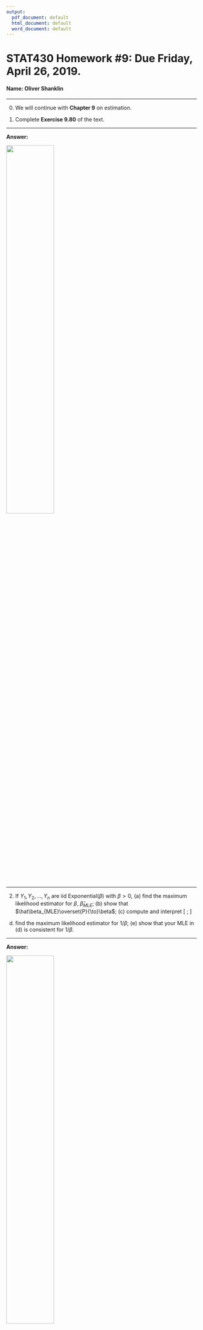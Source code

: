 ```yaml
---
output:
  pdf_document: default
  html_document: default
  word_document: default
---
```


STAT430 Homework #9: Due Friday, April 26, 2019. 
========================================================

#### Name: Oliver Shanklin

*********************************************************************************
0. We will continue with **Chapter 9** on estimation.     


\def\prob{\overset{P}{\to}}

1. Complete **Exercise 9.80** of the text.

*********************************************************************************
  
**Answer:**


![](st430hw9_1.jpg){ width=50% }\


*********************************************************************************************************

2. If $Y_1,Y_2,\ldots,Y_n$ are iid Exponential($\beta$) with $\beta>0$, (a) find the maximum likelihood estimator for $\beta$, $\hat\beta_{MLE}$; (b) show that $\hat\beta_{MLE}\prob\beta$; (c) compute and interpret
\[
\frac{1}{-nE\left(\frac{\partial^2\ln f(y\mid\beta)}{\partial\beta^2}\right)};
\]
(d) find the maximum likelihood estimator for $1/\beta$; (e) show that your MLE in (d) is consistent for $1/\beta$. 

*********************************************************************************
  
**Answer:**

![](st430hw9_2a.jpg){ width=50% }\
![](st430hw9_2b.jpg){ width=99% }\


********************************************************************************************************

3. Consider the V-1 flying bombs example, discussed in class and posted as a handout on Canvas.  Suppose that instead of having data that are $0,1,2,3,4,\ge 5$, we have the following: 229 areas with 0 hits, 211 areas with 1 hit, 93 areas with 2 hits, 35 areas with 3 hits, and 8 areas with 4 or more hits. Modify the example discussed in class to compute (by numerical optimization) the MLE of the parameter $\lambda$ with these censored data. As in the example, plot the log-likelihood and add a vertical line at the value of the MLE. 

*********************************************************************************
  
**Answer:**

```r
Log_Likelihood <- function(lambda){
  LL <- 229 * log(dpois(0, lambda)) +
    211 * log(dpois(1, lambda)) + 
    93 * log(dpois(2, lambda)) + 
    35 * log(dpois(3, lambda)) + 
    8 * log(dpois(4, lambda)) + 
    log(1 - ppois(4, lambda))
  return(LL)
}

fit <- optimize(Log_Likelihood, c(0, 100), maximum = TRUE)
fit
lambda_mle <- fit$maximum
lambda <- seq(from = 0.1, to = 2.5, length = 1000) # fine grid for plot
plot(lambda, Log_Likelihood(lambda), type = "l", lwd = 3, 
     xlab = expression(lambda), ylab = expression(ln(L(lambda))))
abline(v = lambda_mle, col = "red", lwd = 2)



```




*********************************************************************************************************

4. (a). In the setting of **Exercise 9.52** of the text, find the MLE of $\theta$.  (As discussed in class, use the likelihood, since the log-likelihood is not so useful when the indicators contain both the target parameter(s) and the data.)  Use the following bit of `R` code to simulate a realization of size $n=30$ from the density, with $\theta=2$.  Plot the likelihood (not the log-likelihood) on an interval of values from $\theta=1.9$ to $\theta=2.1$.  Add a red vertical line at the value of the MLE, and a dashed (`lty = 2`) vertical line at the true value of $\theta$. 

```r
set.seed(4302019)
theta_true <- 2
n <- 30
U <- runif(n)
Y <- theta_true * U ^ (1 / 3)
```

(b). Repeat the experiment (including re-setting the random number seed) with $n=100$. Plot the likelihood, MLE, and true value, and compare your results with those in part (a). 

*********************************************************************************
  
**Answer:**

```r

set.seed(4302019)
theta_true <- 2
n <- 30
U <- runif(n)
Y <- theta_true * U ^ (1 / 3)

# Part a)

theta <- seq(1.9, 2.1, length = 1000)
L <- (1/theta^(3*n))* (max(Y) <= theta)
plot(theta, L, type="l")
abline(v=max(Y),col="blue")
abline(v=2, col="red")


# Part b)
set.seed(4302019)
theta_true <- 2
n <- 100
U <- runif(n)
Y <- theta_true * U ^ (1 / 3)

theta <- seq(1.9, 2.1, length = 1000)
L <- (1/theta^(3*n))* (max(Y) <= theta)
plot(theta, L, type="l")
abline(v=max(Y),col="blue")
abline(v=2, col="red")


```



*********************************************************************************************************

5. (a). Complete **Exercise 9.84 (a)** of the text. (b). Compute the expected value of your MLE. 
(c). Compute the variance of your MLE by using the formula
\[
\frac{1}{-nE\left(\frac{\partial^2\ln f(y\mid\theta)}{\partial\theta^2}\right)}.
\]
(d). Check your answer in (c) by directly computing $V(\hat\theta_{MLE})$ in (a). 

*******************************************************************************************************
  
**Answer:**

![](st430hw9_5.jpg){ width=99% }\



*********************************************************************************************************





**Optional problems:**  Any of the MLE problems in Section 9.7 are good for practicing writing down and maximizing likelihoods.  (Don't worry about MVUE in some of those problems.)  Computing the variance of MLE by the inverse information (as in 2(c) and 5(c) above) is not covered in 9.7 of the book.  It is covered briefly and combined with the delta method in 9.8. 

